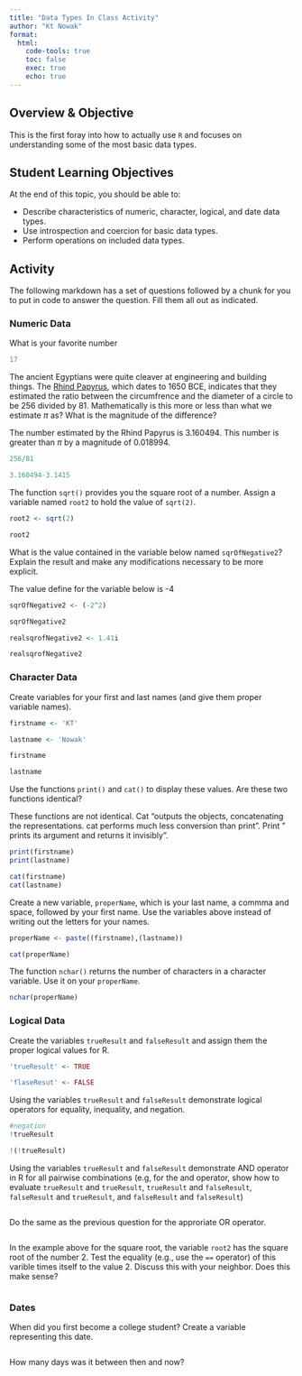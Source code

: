 ```yaml
---
title: "Data Types In Class Activity"
author: "Kt Nowak"
format: 
  html:
    code-tools: true
    toc: false
    exec: true
    echo: true
---
```


## Overview & Objective

This is the first foray into how to actually use `R` and focuses on understanding some of the most basic data types.

## Student Learning Objectives

At the end of this topic, you should be able to:  

 - Describe characteristics of numeric, character, logical, and date data types.  
 - Use introspection and coercion for basic data types. 
 - Perform operations on included data types.  


## Activity

The following markdown has a set of questions followed by a chunk for you to put in code to answer the question.  Fill them all out as indicated.


### Numeric Data

What is your favorite number

```r

17

```


The ancient Egyptians were quite cleaver at engineering and building things.  The [Rhind Papyrus](https://en.wikipedia.org/wiki/Rhind_Mathematical_Papyrus), which dates to 1650 BCE, indicates that they estimated the ratio between the circumfrence and the diameter of a circle to be 256 divided by 81.  Mathematically is this more or less than what we estimate $\pi$ as?  What is the magnitude of the difference?

The number estimated by the Rhind Papyrus is 3.160494. This number is greater than $\pi$ by a magnitude of 0.018994.  

```r

256/81

3.160494-3.1415

```



The function `sqrt()` provides you the square root of a number. Assign a variable named `root2` to hold the value of `sqrt(2)`.

```r

root2 <- sqrt(2)

root2

```


What is the value contained in the variable below named `sqrOfNegative2`?  Explain the result and make any modifications necessary to be more explicit.

The value define for the variable below is -4 

```r

sqrOfNegative2 <- (-2^2)

sqrOfNegative2

realsqrofNegative2 <- 1.41i

realsqrofNegative2

```



### Character Data

Create variables for your first and last names (and give them proper variable names).

```r

firstname <- 'KT'

lastname <- 'Nowak'

firstname

lastname

```


Use the functions `print()` and `cat()` to display these values.  Are these two functions identical?

These functions are not identical. Cat "outputs the objects, concatenating the representations. cat performs much less conversion than print". Print " prints its argument and returns it invisibly".

```r

print(firstname)
print(lastname)

cat(firstname)
cat(lastname)

```


Create a new variable, `properName`, which is your last name, a commma and space, followed by your first name.  Use the variables above instead of writing out the letters for your names.

```r

properName <- paste((firstname),(lastname))

cat(properName)

```


The function `nchar()` returns the number of characters in a character variable.  Use it on your `properName`.

```r

nchar(properName)

```


### Logical Data 

Create the variables `trueResult` and `falseResult` and assign them the proper logical values for R.

```r

'trueResult' <- TRUE

'flaseResut' <- FALSE


```


Using the variables `trueResult` and `falseResult` demonstrate logical operators for equality, inequality, and negation.

```r
#negation
!trueResult

!(!trueResult)


```


Using the variables `trueResult` and `falseResult` demonstrate AND operator in R for all pairwise combinations (e.g, for the and operator, show how to evaluate `trueResult` and `trueResult`, `trueResult` and `falseResult`, `falseResult` and `trueResult`, and `falseResult` and `falseResult`)

```r

```

Do the same as the previous question for the approriate OR operator.

```r

```




In the example above for the square root, the variable `root2` has the square root of the number $2$.  Test the equality (e.g., use the `==` operator) of this varible times itself to the value $2$. Discuss this with your neighbor.  Does this make sense?

```r

```



### Dates


When did you first become a college student?  Create a variable representing this date.

```r

```


How many days was it between then and now?

```r

```


